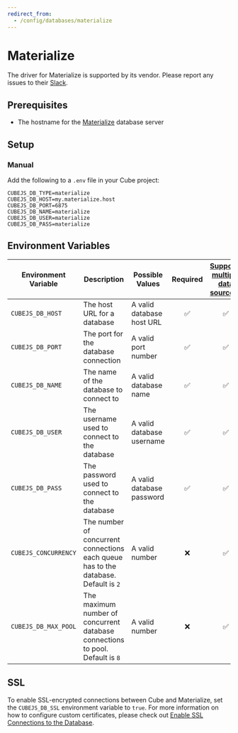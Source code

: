 ```yaml
---
redirect_from:
  - /config/databases/materialize
---
```


# Materialize

<WarningBox>

The driver for Materialize is supported by its vendor. Please report any issues
to their [Slack][materialize-slack].

</WarningBox>

## Prerequisites

- The hostname for the [Materialize][materialize] database server

## Setup

### Manual

Add the following to a `.env` file in your Cube project:

```dotenv
CUBEJS_DB_TYPE=materialize
CUBEJS_DB_HOST=my.materialize.host
CUBEJS_DB_PORT=6875
CUBEJS_DB_NAME=materialize
CUBEJS_DB_USER=materialize
CUBEJS_DB_PASS=materialize
```

## Environment Variables

| Environment Variable | Description                                                                         | Possible Values           | Required | [Supports multiple data sources?][ref-config-multiple-ds-decorating-env] |
| -------------------- | ----------------------------------------------------------------------------------- | ------------------------- | :------: | :----------------------------------------------------------------------: |
| `CUBEJS_DB_HOST`     | The host URL for a database                                                         | A valid database host URL |    ✅    |                                    ✅                                    |
| `CUBEJS_DB_PORT`     | The port for the database connection                                                | A valid port number       |    ✅    |                                    ✅                                    |
| `CUBEJS_DB_NAME`     | The name of the database to connect to                                              | A valid database name     |    ✅    |                                    ✅                                    |
| `CUBEJS_DB_USER`     | The username used to connect to the database                                        | A valid database username |    ✅    |                                    ✅                                    |
| `CUBEJS_DB_PASS`     | The password used to connect to the database                                        | A valid database password |    ✅    |                                    ✅                                    |
| `CUBEJS_CONCURRENCY` | The number of concurrent connections each queue has to the database. Default is `2` | A valid number            |    ❌    |                                    ✅                                    |
| `CUBEJS_DB_MAX_POOL` | The maximum number of concurrent database connections to pool. Default is `8`       | A valid number            |    ❌    |                                    ✅                                    |

## SSL

To enable SSL-encrypted connections between Cube and Materialize, set the
`CUBEJS_DB_SSL` environment variable to `true`. For more information on how to
configure custom certificates, please check out [Enable SSL Connections to the
Database][ref-recipe-enable-ssl].

[materialize]: https://materialize.com/docs/
[materialize-slack]: https://materialize.com/s/chat
[ref-config-multiple-ds-decorating-env]:
  /product/configuration/advanced/multiple-data-sources#configuring-data-sources-with-environment-variables-decorated-environment-variables
[ref-recipe-enable-ssl]:
  /guides/recipes/data-sources/using-ssl-connections-to-data-source
